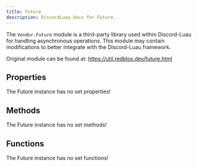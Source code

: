 ```yaml
---
title: Future
description: DiscordLuau docs for Future.
---
```

[//]: # (This file was automatically compiled through the Generator luau code under this repository)
[//]: # (if you want to edit the documentation of discord-luau, please write changes)
[//]: # (to the discord-luau repository itself, we extract the comments from discord-luau and translate)
[//]: # (them into markdown files that Nextra can interpret!)

[//]: # (----- DOCUMENT IMPORTS ----- )


[//]: # (----- DOCUMENT DESCRIPTION ----- )

The `Vendor.Future` module is a third-party library used within Discord-Luau for handling asynchronous operations. This module may contain modifications to better integrate with the Discord-Luau framework.

Original module can be found at: https://util.redblox.dev/future.html

[//]: # (----- DOCUMENT PROPERTIES ----- )

## Properties

The Future instance has no set properties!

[//]: # (----- DOCUMENT METHODS ----- )

## Methods

The Future instance has no set methods!

[//]: # (----- DOCUMENT FUNCTIONS ----- )

## Functions

The Future instance has no set functions!

